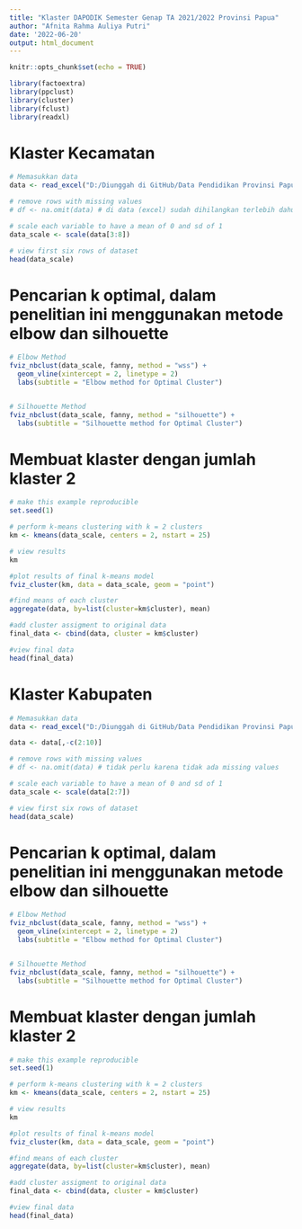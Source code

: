 ---
title: "Klaster DAPODIK Semester Genap TA 2021/2022 Provinsi Papua"
author: "Afnita Rahma Auliya Putri"
date: '2022-06-20'
output: html_document
---

```{r setup, include=FALSE}
knitr::opts_chunk$set(echo = TRUE)
```

```{r, warning=FALSE}
library(factoextra)
library(ppclust)
library(cluster)
library(fclust)
library(readxl)
```

# Klaster Kecamatan

```{r}
# Memasukkan data
data <- read_excel("D:/Diunggah di GitHub/Data Pendidikan Provinsi Papua Kemendikbud (2).xlsx",  sheet = "Untuk Klaster")

# remove rows with missing values
# df <- na.omit(data) # di data (excel) sudah dihilangkan terlebih dahulu wilayah yang belum ada informasinya, sehingga tidak perlu lagi dilakukan ini

# scale each variable to have a mean of 0 and sd of 1
data_scale <- scale(data[3:8])

# view first six rows of dataset
head(data_scale)
```

# Pencarian k optimal, dalam penelitian ini menggunakan metode elbow dan silhouette

```{r}
# Elbow Method
fviz_nbclust(data_scale, fanny, method = "wss") +
  geom_vline(xintercept = 2, linetype = 2)
  labs(subtitle = "Elbow method for Optimal Cluster")


# Silhouette Method
fviz_nbclust(data_scale, fanny, method = "silhouette") +
  labs(subtitle = "Silhouette method for Optimal Cluster")
```

# Membuat klaster dengan jumlah klaster 2

```{r}
# make this example reproducible
set.seed(1)

# perform k-means clustering with k = 2 clusters
km <- kmeans(data_scale, centers = 2, nstart = 25)

# view results
km
```

```{r}
#plot results of final k-means model
fviz_cluster(km, data = data_scale, geom = "point")
```

```{r}
#find means of each cluster
aggregate(data, by=list(cluster=km$cluster), mean)
```

```{r}
#add cluster assigment to original data
final_data <- cbind(data, cluster = km$cluster)

#view final data
head(final_data)
```

# Klaster Kabupaten

```{r}
# Memasukkan data
data <- read_excel("D:/Diunggah di GitHub/Data Pendidikan Provinsi Papua Kemendikbud (2).xlsx",  sheet = "Tabel Merge")

data <- data[,-c(2:10)]

# remove rows with missing values
# df <- na.omit(data) # tidak perlu karena tidak ada missing values

# scale each variable to have a mean of 0 and sd of 1
data_scale <- scale(data[2:7])

# view first six rows of dataset
head(data_scale)
```

# Pencarian k optimal, dalam penelitian ini menggunakan metode elbow dan silhouette

```{r}
# Elbow Method
fviz_nbclust(data_scale, fanny, method = "wss") +
  geom_vline(xintercept = 2, linetype = 2)
  labs(subtitle = "Elbow method for Optimal Cluster")


# Silhouette Method
fviz_nbclust(data_scale, fanny, method = "silhouette") +
  labs(subtitle = "Silhouette method for Optimal Cluster")
```

# Membuat klaster dengan jumlah klaster 2

```{r}
# make this example reproducible
set.seed(1)

# perform k-means clustering with k = 2 clusters
km <- kmeans(data_scale, centers = 2, nstart = 25)

# view results
km
```

```{r}
#plot results of final k-means model
fviz_cluster(km, data = data_scale, geom = "point")
```

```{r}
#find means of each cluster
aggregate(data, by=list(cluster=km$cluster), mean)
```

```{r}
#add cluster assigment to original data
final_data <- cbind(data, cluster = km$cluster)

#view final data
head(final_data)
```


